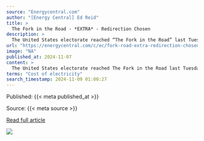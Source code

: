 ```yaml
---
source: "Energycentral.com"
author: "[Energy Central] Ed Reid"
title: >
  The Fork in the Road - *EXTRA* - Redirection Chosen
description: >
  The United States electorate reached “The Fork in the Road” last Tuesday. They chose the fork to the right, away from the Green New Deal, Net Zero by 2050, “all-electric everything”, electric vehicle promotion, renewable generation and massive federal subsidi…
url: "https://energycentral.com/c/ec/fork-road-extra-redirection-chosen"
image: "NA"
published_at: 2024-11-07
content: >
  The United States electorate reached The Fork in the Road last Tuesday. They chose the fork to the right, away from the Green New Deal, Net Zero by 2050, all-electric everything, electric vehicle pro… [+3046 chars]
terms: "Cost of electricity"
search_timestamp: 2024-11-09 01:00:27
---
```



Published: {{< meta published_at >}}


Source: {{< meta source >}}


[Read full article]({{< meta url >}}){target='_blank'}



![](`r rmarkdown::metadata$image[1]`)
